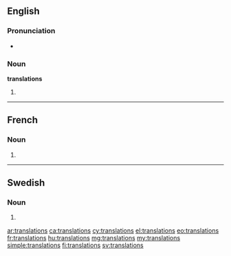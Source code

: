 {{selfref|See also [[Wiktionary:Translations]]}}
==English==

===Pronunciation===
* {{audio|en-us-translations.ogg|Audio (US)}}

===Noun===
'''translations''' {{p}}

# {{plural of|translation}}

----

==French==

===Noun===
{{head|fr|plural}} {{f-p}}

# {{plural of|translation|lang=fr}}

----

==Swedish==

===Noun===
{{head|sv|noun form}}

# {{sv-noun-form-indef-gen|translation}}

[[ar:translations]]
[[ca:translations]]
[[cy:translations]]
[[el:translations]]
[[eo:translations]]
[[fr:translations]]
[[hu:translations]]
[[mg:translations]]
[[my:translations]]
[[simple:translations]]
[[fi:translations]]
[[sv:translations]]